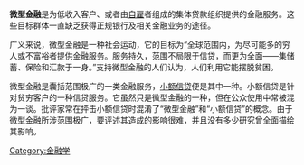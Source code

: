 '''微型金融'''是为低收入客户、或者由[[自雇|自雇]]者组成的集体贷款组织提供的金融服务。这些目标群体一直缺乏获得正规银行及相关金融业务的途径。

广义来说，微型金融是一种社会运动，它的目标为“全球范围内，为尽可能多的穷人或不富裕者提供金融服务。服务持久，范围不局限于信贷，而更为全面——集储蓄、保险和汇款于一身。”支持微型金融的人们认为，人们利用它能摆脱贫困。

微型金融是囊括范围极广的一类金融服务，[[小额信贷|小额信贷]]便是其中一种。小额信贷是针对贫穷客户的一种信贷服务。它虽然只是微型金融的一种，但在公众使用中常被混为一谈。批评家常在抨击小额信贷时混淆了“微型金融”和“小额信贷”的概念。由于微型金融所涉范围极广，要评述其造成的影响很难，并且没有多少研究曾全面描绘其影响。


{{Authority control}}
[[Category:金融学|Category:金融学]]